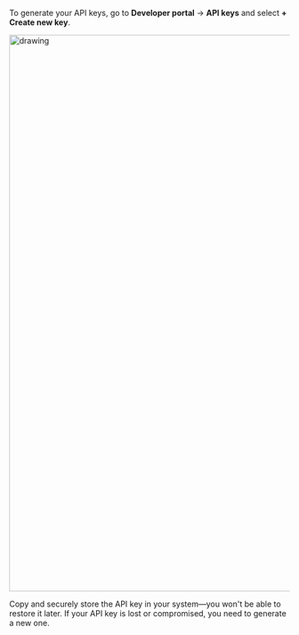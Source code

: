 To generate your API keys, go to **Developer portal** → **API keys** and select **+ Create new key**.

<img src="/images/api-keys.png" alt="drawing" width="1000"/>

Copy and securely store the API key in your system—you won't be able to restore it later.
If your API key is lost or compromised, you need to generate a new one.